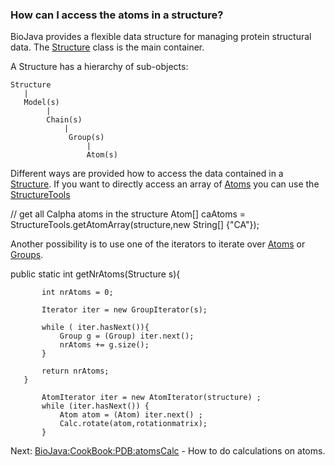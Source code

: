===How can I access the atoms in a structure?===

BioJava provides a flexible data structure for managing protein structural data. The 
[http://www.biojava.org/docs/api/org/biojava/bio/structure/Structure.html Structure] class is the main container. 

A Structure has a hierarchy of sub-objects:

<pre>
Structure
   |
   Model(s)
        |
        Chain(s)
            |
             Group(s)
                 |
                 Atom(s)
</pre>

Different ways are provided how to access the data contained in a [http://www.biojava.org/docs/api/org/biojava/bio/structure/Structure.html Structure].
If you want to directly access an array of [http://www.biojava.org/docs/api/org/biojava/bio/structure/Atom.html Atoms] you can use the [http://www.biojava.org/docs/api/org/biojava/bio/structure/StructureTools.html StructureTools]

<java>

// get all Calpha atoms in the structure
Atom[] caAtoms = StructureTools.getAtomArray(structure,new String[] {"CA"});

</java>


Another possibility is to use one of the iterators to iterate over [http://www.biojava.org/docs/api/org/biojava/bio/structure/Atom.html Atoms] or [http://www.biojava.org/docs/api/org/biojava/bio/structure/Group.html Groups].

<java>
public static int getNrAtoms(Structure s){
       
        int nrAtoms = 0;
        
        Iterator iter = new GroupIterator(s);
        
        while ( iter.hasNext()){
            Group g = (Group) iter.next();
            nrAtoms += g.size();
        }
        
        return nrAtoms;
    }
</java>

<java>
        AtomIterator iter = new AtomIterator(structure) ;
        while (iter.hasNext()) {
            Atom atom = (Atom) iter.next() ;
            Calc.rotate(atom,rotationmatrix);
        }
</java>

Next: [[BioJava:CookBook:PDB:atomsCalc]] - How to do calculations on atoms.